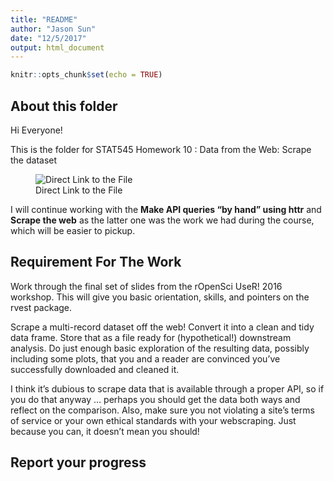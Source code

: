 ```yaml
---
title: "README"
author: "Jason Sun"
date: "12/5/2017"
output: html_document
---
```


```r
knitr::opts_chunk$set(echo = TRUE)
```

## About this folder
Hi Everyone!

This is the folder for STAT545 Homework 10 : Data from the Web: Scrape the dataset

![Direct Link to the File](https://github.com/arthursunbao/foofactors "Direct Link to the File")

I will continue working with the **Make API queries “by hand” using httr** and **Scrape the web** as the latter one was the work we had during the course, which will be easier to pickup.

## Requirement For The Work

Work through the final set of slides from the rOpenSci UseR! 2016 workshop. This will give you basic orientation, skills, and pointers on the rvest package.

Scrape a multi-record dataset off the web! Convert it into a clean and tidy data frame. Store that as a file ready for (hypothetical!) downstream analysis. Do just enough basic exploration of the resulting data, possibly including some plots, that you and a reader are convinced you’ve successfully downloaded and cleaned it.

I think it’s dubious to scrape data that is available through a proper API, so if you do that anyway … perhaps you should get the data both ways and reflect on the comparison. Also, make sure you not violating a site’s terms of service or your own ethical standards with your webscraping. Just because you can, it doesn’t mean you should!

## Report your progress
